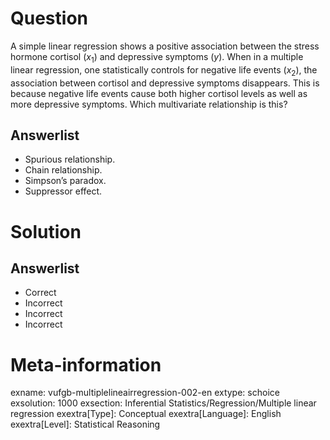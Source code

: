 Question
========
  
A simple linear regression shows a positive association between the stress hormone cortisol ($x_{1}$) and depressive symptoms (*y*). When in a multiple linear regression, one statistically controls for negative life events ($x_{2}$), the association between cortisol and depressive symptoms disappears. This is because negative life events cause both higher cortisol levels as well as more depressive symptoms. Which multivariate relationship is this?

  
Answerlist
----------
* Spurious relationship.
* Chain relationship.
* Simpson’s paradox.
* Suppressor effect.

Solution
========

Answerlist
----------
* Correct
* Incorrect
* Incorrect
* Incorrect

Meta-information
================
exname: vufgb-multiplelineairregression-002-en
extype: schoice
exsolution: 1000
exsection: Inferential Statistics/Regression/Multiple linear regression
exextra[Type]: Conceptual
exextra[Language]: English
exextra[Level]: Statistical Reasoning